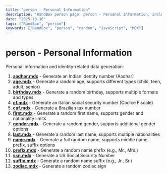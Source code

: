 ```yaml
---
title: "person - Personal Information"
description: "RandBox person page: person - Personal Information, includes examples and docs."
date: "2025-10-16"
tags: ["RandBox", "person"]
keywords: ["RandBox", "person", "random", "JavaScript", "MDX"]
---
```


# person - Personal Information

Personal information and identity-related data generation:

1. **[aadhar.mdx](/en/docs/person/aadhar)** - Generate an Indian identity number (Aadhar)
2. **[age.mdx](/en/docs/person/age)** - Generate a random age, supports different types (child, teen, adult, senior)
3. **[birthday.mdx](/en/docs/person/birthday)** - Generate a random birthday, supports multiple formats and types
4. **[cf.mdx](/en/docs/person/cf)** - Generate an Italian social security number (Codice Fiscale)
5. **[cpf.mdx](/en/docs/person/cpf)** - Generate a Brazilian tax number
6. **[first.mdx](/en/docs/person/first)** - Generate a random first name, supports gender and nationality limits
7. **[gender.mdx](/en/docs/person/gender)** - Generate a random gender, supports additional gender options
8. **[last.mdx](/en/docs/person/last)** - Generate a random last name, supports multiple nationalities
9. **[name.mdx](/en/docs/person/name)** - Generate a full random name, supports middle name, prefix, suffix options
10. **[prefix.mdx](/en/docs/person/prefix)** - Generate a random name prefix (e.g., Mr., Mrs.)
11. **[ssn.mdx](/en/docs/person/ssn)** - Generate a US Social Security Number
12. **[suffix.mdx](/en/docs/person/suffix)** - Generate a random name suffix (e.g., Jr., Sr.)
13. **[zodiac.mdx](/en/docs/person/zodiac)** - Generate a random zodiac sign